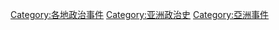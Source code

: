 [[Category:各地政治事件|Category:各地政治事件]]
[[Category:亚洲政治史|Category:亚洲政治史]]
[[Category:亞洲事件|Category:亞洲事件]]